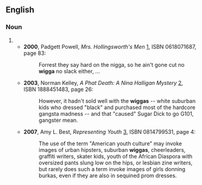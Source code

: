 ==English==

===Noun===
{{en-noun}}

# {{alternative spelling of|wigger|lang=en}}
#* '''2000''', Padgett Powell, ''Mrs. Hollingsworth's Men'' [http://books.google.com/books?id=mD23v4ndQr8C], ISBN 0618071687, page 83:
#*: Forrest they say hard on the nigga, so he ain't gone cut no '''wigga''' no slack either, ...
#* '''2003''', Norman Kelley, ''A Phat Death: A Nina Halligan Mystery'' [http://books.google.com/books?id=mc09avXt4fsC], ISBN 1888451483, page 26:
#*: However, it hadn't sold well with the '''wiggas''' -- white suburban kids who dressed "black" and purchased most of the hardcore gangsta madness -- and that "caused" Sugar Dick to go G101, gangster mean.
#* '''2007''', Amy L. Best, ''Representing Youth'' [http://books.google.com/books?id=1bdaFlG-S84C], ISBN 0814799531, page 4:
#*: The use of the term "American youth culture" may invoke images of urban hipsters, suburban '''wiggas''', cheerleaders, graffiti writers, skater kids, youth of the African Diaspora with oversized pants slung low on the hips, or lesbian zine writers, but rarely does such a term invoke images of girls donning burkas, even if they are also in sequined prom dresses.